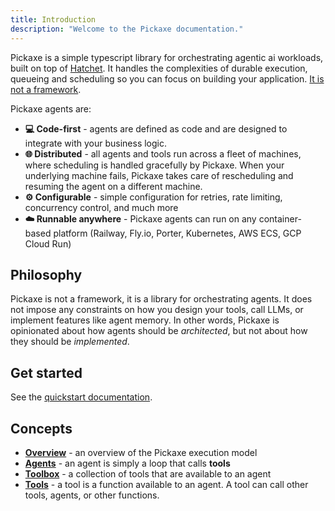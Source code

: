 ```yaml
---
title: Introduction
description: "Welcome to the Pickaxe documentation."
---
```


Pickaxe is a simple typescript library for orchestrating agentic ai workloads, built on top of [Hatchet](https://github.com/hatchet-dev/hatchet). It handles the complexities of durable execution, queueing and scheduling so you can focus on building your application. [It is not a framework](#philosophy).

Pickaxe agents are:

- **💻 Code-first** - agents are defined as code and are designed to integrate with your business logic.
- **🌐 Distributed** - all agents and tools run across a fleet of machines, where scheduling is handled gracefully by Pickaxe. When your underlying machine fails, Pickaxe takes care of rescheduling and resuming the agent on a different machine.
- **⚙️ Configurable** - simple configuration for retries, rate limiting, concurrency control, and much more
- **☁️ Runnable anywhere** - Pickaxe agents can run on any container-based platform (Railway, Fly.io, Porter, Kubernetes, AWS ECS, GCP Cloud Run)

## Philosophy

Pickaxe is not a framework, it is a library for orchestrating agents. It does not impose any constraints on how you design your tools, call LLMs, or implement features like agent memory. In other words, Pickaxe is opinionated about how agents should be _architected_, but not about how they should be _implemented_.

## Get started

See the [quickstart documentation](./quickstart).

## Concepts

- [**Overview**](./concepts/overview) - an overview of the Pickaxe execution model
- [**Agents**](./concepts/agents) - an agent is simply a loop that calls **tools**
- [**Toolbox**](./concepts/toolbox) - a collection of tools that are available to an agent
- [**Tools**](./concepts/tools) - a tool is a function available to an agent. A tool can call other tools, agents, or other functions.
